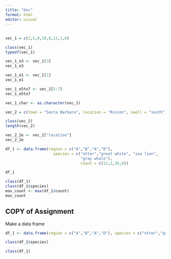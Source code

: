 ```yaml
---
title: "doc"
format: html
editor: visual
---
```


## 

```r
vec_1 = c(2,5,9,10,8,12,1,0)

class(vec_1)
typeof(vec_1)

vec_1_e3 <- vec_1[3]
vec_1_e3

vec_1_e1 <- vec_1[1]
vec_1_e1

vec_1_e5to7 <- vec_1[5:7]
vec_1_e5to7

vec_1_char <- as.character(vec_1)
```

```r
vec_2 = c(town = "Santa Barbara", location = "Rincon", swell = "south")

class(vec_2)
length(vec_2)

vec_2_2e <- vec_2["location"]
vec_2_2e

df_1 <- data.frame(region = c("A","B","A","D"), 
                     species = c("otter","great white", "sea lion", 
                                 "gray whale"),
                                 count = c(12,2,36,6))

df_1

class(df_1)
class(df_1$species)
max_count <- max(df_1$count)
max_count
```

## COPY of Assignment

Make a data frame

```r
df_1 <- data.frame(region = c("A","B","A","D"), species = c("otter","great white","sea lion","gray whale"), count = c(12,2,36,6))

class(df_1$species)

class(df_1)
```
